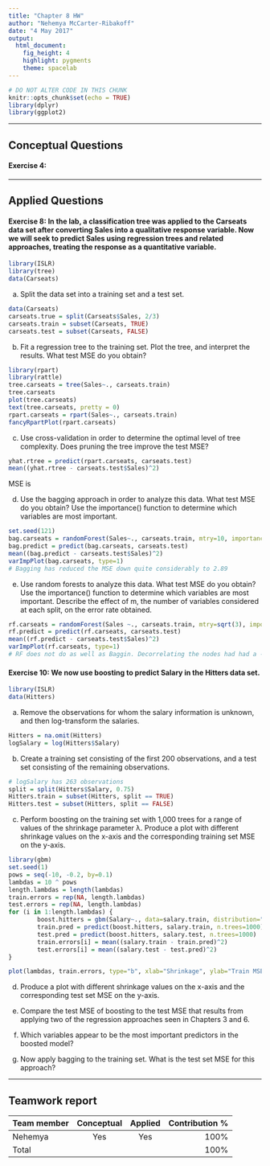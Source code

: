 ```yaml
---
title: "Chapter 8 HW"
author: "Nehemya McCarter-Ribakoff"
date: "4 May 2017"
output: 
  html_document: 
    fig_height: 4
    highlight: pygments
    theme: spacelab
---
```


```r
# DO NOT ALTER CODE IN THIS CHUNK
knitr::opts_chunk$set(echo = TRUE)
library(dplyr)
library(ggplot2)
```

* * *
## Conceptual Questions


#### Exercise 4:

* * *


## Applied Questions

#### Exercise 8: In the lab, a classification tree was applied to the Carseats data set after converting Sales into a qualitative response variable. Now we will seek to predict Sales using regression trees and related approaches, treating the response as a quantitative variable.
```r
library(ISLR)
library(tree)
data(Carseats)
```

(a) Split the data set into a training set and a test set.
```r
data(Carseats)
carseats.true = split(Carseats$Sales, 2/3)
carseats.train = subset(Carseats, TRUE)
carseats.test = subset(Carseats, FALSE)
```

(b) Fit a regression tree to the training set. Plot the tree, and interpret the results. What test MSE do you obtain?
```r
library(rpart)
library(rattle)
tree.carseats = tree(Sales~., carseats.train)
tree.carseats
plot(tree.carseats)
text(tree.carseats, pretty = 0)
rpart.carseats = rpart(Sales~., carseats.train)
fancyRpartPlot(rpart.carseats)
```

(c) Use cross-validation in order to determine the optimal level of tree complexity. Does pruning the tree improve the test MSE?

```r
yhat.rtree = predict(rpart.carseats, carseats.test)
mean((yhat.rtree - carseats.test$Sales)^2)
```

MSE is 

(d) Use the bagging approach in order to analyze this data. What test MSE do you obtain? Use the importance() function to determine which variables are most important.
```r
set.seed(121)
bag.carseats = randomForest(Sales~., carseats.train, mtry=10, importance=TRUE)
bag.predict = predict(bag.carseats, carseats.test)
mean((bag.predict - carseats.test$Sales)^2)
varImpPlot(bag.carseats, type=1)
# Bagging has reduced the MSE down quite considerably to 2.89
```

(e) Use random forests to analyze this data. What test MSE do you obtain? Use the importance() function to determine which variables are most important. Describe the effect of m, the number of variables considered at each split, on the error rate
obtained.
```r
rf.carseats = randomForest(Sales ~., carseats.train, mtry=sqrt(3), importance=TRUE)
rf.predict = predict(rf.carseats, carseats.test)
mean((rf.predict - carseats.test$Sales)^2)
varImpPlot(rf.carseats, type=1)
# RF does not do as well as Baggin. Decorrelating the nodes had had a -ve effect on the test score. 
```

#### Exercise 10: We now use boosting to predict Salary in the Hitters data set.

```r
library(ISLR)
data(Hitters)
```

(a) Remove the observations for whom the salary information is unknown, and then log-transform the salaries.

```r
Hitters = na.omit(Hitters)
logSalary = log(Hitters$Salary)
```

(b) Create a training set consisting of the first 200 observations, and a test set consisting of the remaining observations.

```r
# logSalary has 263 observations
split = split(Hitters$Salary, 0.75)
Hitters.train = subset(Hitters, split == TRUE)
Hitters.test = subset(Hitters, split == FALSE)
```

(c) Perform boosting on the training set with 1,000 trees for a range of values of the shrinkage parameter λ. Produce a plot with different shrinkage values on the x-axis and the corresponding training set MSE on the y-axis.

```r
library(gbm)
set.seed(1)
pows = seq(-10, -0.2, by=0.1)
lambdas = 10 ^ pows
length.lambdas = length(lambdas)
train.errors = rep(NA, length.lambdas)
test.errors = rep(NA, length.lambdas)
for (i in 1:length.lambdas) {
        boost.hitters = gbm(Salary~., data=salary.train, distribution="gaussian", n.trees=1000, shrinkage=lambdas[i])
        train.pred = predict(boost.hitters, salary.train, n.trees=1000)
        test.pred = predict(boost.hitters, salary.test, n.trees=1000)
        train.errors[i] = mean((salary.train - train.pred)^2)
        test.errors[i] = mean((salary.test - test.pred)^2)
}

plot(lambdas, train.errors, type="b", xlab="Shrinkage", ylab="Train MSE", col="blue", pch=20)
```

(d) Produce a plot with different shrinkage values on the x-axis and the corresponding test set MSE on the y-axis.

(e) Compare the test MSE of boosting to the test MSE that results from applying two of the regression approaches seen in Chapters 3 and 6.

(f) Which variables appear to be the most important predictors in the boosted model?

(g) Now apply bagging to the training set. What is the test set MSE for this approach?

* * *

## Teamwork report

| Team member             | Conceptual | Applied  | Contribution % |
|:------------------------|:----------:|:--------:|---------------:|
| Nehemya                 |    Yes     |   Yes    | 100%           |
| Total                   |            |          | 100%           |